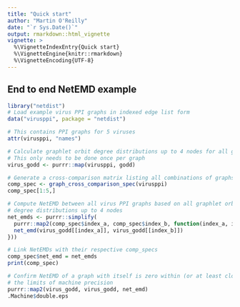 ```yaml
---
title: "Quick start"
author: "Martin O'Reilly"
date: "`r Sys.Date()`"
output: rmarkdown::html_vignette
vignette: >
  %\VignetteIndexEntry{Quick start}
  %\VignetteEngine{knitr::rmarkdown}
  %\VignetteEncoding{UTF-8}
---
```

## End to end NetEMD example
```r
library("netdist")
# Load example virus PPI graphs in indexed edge list form
data("virusppi", package = "netdist")

# This contains PPI graphs for 5 viruses
attr(virusppi, "names")

# Calculate graphlet orbit degree distributions up to 4 nodes for all graphs 
# This only needs to be done once per graph
virus_godd <- purrr::map(virusppi, godd)

# Generate a cross-comparison matrix listing all combinations of graphs
comp_spec <- graph_cross_comparison_spec(virusppi)
comp_spec[1:5,]

# Compute NetEMD between all virus PPI graphs based on all graphlet orbir
# degree distributions up to 4 nodes
net_emds <- purrr::simplify(
  purrr::map2(comp_spec$index_a, comp_spec$index_b, function(index_a, index_b) {
  net_emd(virus_godd[[index_a]], virus_godd[[index_b]])
}))

# Link NetEMDs with their respective comp_specs
comp_spec$net_emd = net_emds
print(comp_spec)

# Confirm NetEMD of a graph with itself is zero within (or at least close to)
# the limits of machine precision
purrr::map2(virus_godd, virus_godd, net_emd)
.Machine$double.eps
```

